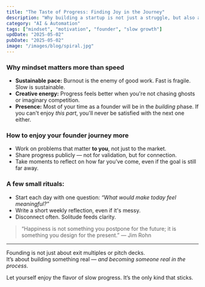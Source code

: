 ```yaml
---
title: "The Taste of Progress: Finding Joy in the Journey"
description: "Why building a startup is not just a struggle, but also a source of deep personal meaning and satisfaction."
category: "AI & Automation"
tags: ["mindset", "motivation", "founder", "slow growth"]
updDate: "2025-05-02"
pubDate: "2025-05-02"
image: "/images/blog/spiral.jpg"
---
```


### Why mindset matters more than speed

- **Sustainable pace:** Burnout is the enemy of good work. Fast is fragile. Slow is sustainable.
- **Creative energy:** Progress feels better when you're not chasing ghosts or imaginary competition.
- **Presence:** Most of your time as a founder will be in the _building_ phase. If you can't enjoy _this part_, you'll never be satisfied with the next one either.

### How to enjoy your founder journey more

- Work on problems that matter **to you**, not just to the market.
- Share progress publicly — not for validation, but for connection.
- Take moments to reflect on how far you’ve come, even if the goal is still far away.

### A few small rituals:

- Start each day with one question: _“What would make today feel meaningful?”_
- Write a short weekly reflection, even if it's messy.
- Disconnect often. Solitude feeds clarity.

> “Happiness is not something you postpone for the future; it is something you design for the present.” — Jim Rohn

---

Founding is not just about exit multiples or pitch decks.  
It’s about building something real — _and becoming someone real in the process_.

Let yourself enjoy the flavor of slow progress. It’s the only kind that sticks.
